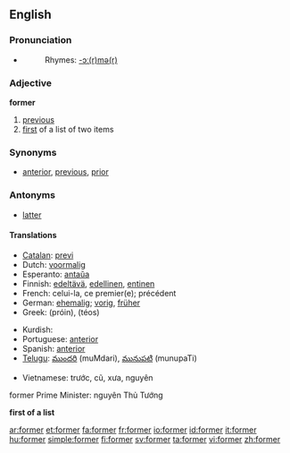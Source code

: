 ==English==

{{rank|minutes|appear|thoughts|661|former|twenty|lips|donations}}

===Pronunciation===
*{{audio|en-us-former.ogg|Audio (US)}}
*:Rhymes: [[Rhymes:English:-ɔː(r)mə(r)|-ɔː(r)mə(r)]]

===Adjective===
'''former'''

# [[previous]]
# [[first]] of a list of two items

===Synonyms===
* {{italbrac|previous}} [[anterior]], [[previous]], [[prior]]

===Antonyms===
* {{italbrac|previous}} [[latter]]

====Translations====
{{rfc-level|Translations at L4+ not in L3 POS section (AutoFormat would have corrected level of Synonyms)}}
{{trans-top|previous}}
*[[Catalan]]: [[previ]]
*Dutch: [[voormalig]]
*Esperanto: [[antaŭa]]
*Finnish: [[edeltävä]], [[edellinen]], [[entinen]]
*French: celui-la, ce premier(e); précédent
*German: [[ehemalig]]; [[vorig]], [[früher]]
*Greek: {{t|el|πρώην||}} (próin), {{t|el|τέως||}} (téos)
{{trans-mid}}
*Kurdish: {{KUchar|[[به‌رتر]]}}
*Portuguese: [[anterior]]
*Spanish: [[anterior]]
*[[Telugu]]: [[ముందరి]] (muMdari), [[మునుపటి]] (munupaTi)
{{trans-bottom}}

*Vietnamese: trước, cũ, xưa, nguyên
former Prime Minister: nguyên Thủ Tướng

'''first of a list'''

[[ar:former]]
[[et:former]]
[[fa:former]]
[[fr:former]]
[[io:former]]
[[id:former]]
[[it:former]]
[[hu:former]]
[[simple:former]]
[[fi:former]]
[[sv:former]]
[[ta:former]]
[[vi:former]]
[[zh:former]]